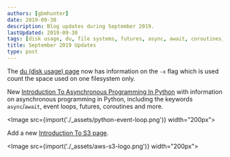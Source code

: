 ```yaml
---
authors: [gbmhunter]
date: 2019-09-30
description: Blog updates during September 2019.
lastUpdated: 2019-09-30
tags: [disk usage, du, file systems, futures, async, await, coroutines, Python]
title: September 2019 Updates
type: post
---
```


The [du (disk usage) page](/programming/operating-systems/linux/programs/du-disk-usage) now has information on the `-x` flag which is used count the space used on one filesystem only.

New [Introduction To Asynchronous Programming In Python](/programming/languages/python/an-introduction-to-asynchronous-programming-in-python) with information on asynchronous programming in Python, including the keywords `async`/`await`, event loops, futures, coroutines and more.

<Image src={import('./_assets/python-event-loop.png')} width="200px"></Image>

Add a new [Introduction To S3 page](/programming/cloud/aws/s3).

<Image src={import('./_assets/aws-s3-logo.png')} width="200px"></Image>

